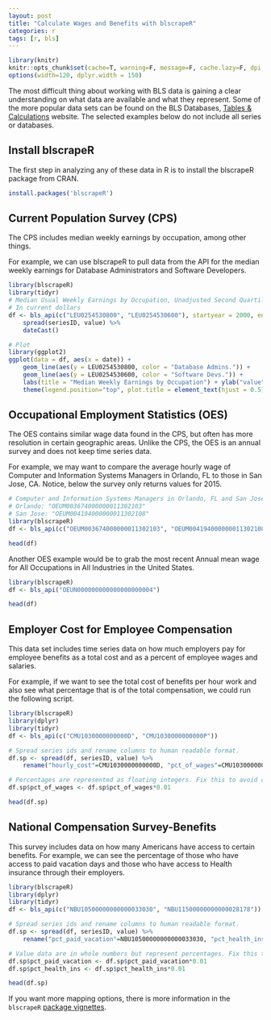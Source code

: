 ```yaml
---
layout: post
title: "Calculate Wages and Benefits with blscrapeR"
categories: r
tags: [r, bls]
---
```


```r
library(knitr)
knitr::opts_chunk$set(cache=T, warning=F, message=F, cache.lazy=F, dpi = 180)
options(width=120, dplyr.width = 150)
```

The most difficult thing about working with BLS data is gaining a clear understanding on what data are available and what they represent. Some of the more popular data sets can be found on the BLS Databases, [Tables & Calculations](https://www.bls.gov/data/) website. The selected examples below do not include all series or databases.

## Install blscrapeR

The first step in analyzing any of these data in R is to install the blscrapeR package from CRAN.

```r
install.packages('blscrapeR')

```

## Current Population Survey (CPS)

The CPS includes median weekly earnings by occupation, among other things.

For example, we can use blscrapeR to pull data from the API for the median weekly earnings for Database Administrators and Software Developers.

```r
library(blscrapeR)
library(tidyr)
# Median Usual Weekly Earnings by Occupation, Unadjusted Second Quartile.
# In current dollars
df <- bls_api(c("LEU0254530800", "LEU0254530600"), startyear = 2000, endyear = 2009) %>%
    spread(seriesID, value) %>%
    dateCast()

# Plot
library(ggplot2)
ggplot(data = df, aes(x = date)) + 
    geom_line(aes(y = LEU0254530800, color = "Database Admins.")) +
    geom_line(aes(y = LEU0254530600, color = "Software Devs.")) + 
    labs(title = "Median Weekly Earnings by Occupation") + ylab("value") +
    theme(legend.position="top", plot.title = element_text(hjust = 0.5)) 
```

## Occupational Employment Statistics (OES)

The OES contains similar wage data found in the CPS, but often has more resolution in certain geographic areas. Unlike the CPS, the OES is an annual survey and does not keep time series data.

For example, we may want to compare the average hourly wage of Computer and Information Systems Managers in Orlando, FL to those in San Jose, CA. Notice, below the survey only returns values for 2015.

```r
# Computer and Information Systems Managers in Orlando, FL and San Jose, CA.
# Orlando: "OEUM003674000000011302103"
# San Jose: "OEUM004194000000011302108"
library(blscrapeR)
df <- bls_api(c("OEUM003674000000011302103", "OEUM004194000000011302108"))

head(df)
```

Another OES example would be to grab the most recent Annual mean wage for All Occupations in All Industries in the United States.

```r
library(blscrapeR)
df <- bls_api("OEUN000000000000000000004")

head(df)
```

## Employer Cost for Employee Compensation

This data set includes time series data on how much employers pay for employee benefits as a total cost and as a percent of employee wages and salaries.

For example, if we want to see the total cost of benefits per hour work and also see what percentage that is of the total compensation, we could run the following script.

```r
library(blscrapeR)
library(dplyr)
library(tidyr)
df <- bls_api(c("CMU1030000000000D", "CMU1030000000000P"))

# Spread series ids and rename columns to human readable format.
df.sp <- spread(df, seriesID, value) %>%
    rename("hourly_cost"=CMU1030000000000D, "pct_of_wages"=CMU1030000000000P)

# Percentages are represented as floating integers. Fix this to avoid confusion.
df.sp$pct_of_wages <- df.sp$pct_of_wages*0.01

head(df.sp)
```

## National Compensation Survey-Benefits

This survey includes data on how many Americans have access to certain benefits. For example, we can see the percentage of those who have access to paid vacation days and those who have access to Health insurance through their employers.

```r
library(blscrapeR)
library(dplyr)
library(tidyr)
df <- bls_api(c("NBU10500000000000033030", "NBU11500000000000028178"))

# Spread series ids and rename columns to human readable format.
df.sp <- spread(df, seriesID, value) %>%
    rename("pct_paid_vacation"=NBU10500000000000033030, "pct_health_ins"=NBU11500000000000028178)

# Value data are in whole numbers but represent percentages. Fix this to avoid confusion.
df.sp$pct_paid_vacation <- df.sp$pct_paid_vacation*0.01
df.sp$pct_health_ins <- df.sp$pct_health_ins*0.01

head(df.sp)
```

If you want more mapping options, there is more information in the `blscrapeR` [package vignettes](https://github.com/keberwein/blscrapeR/tree/master/vignettes).
